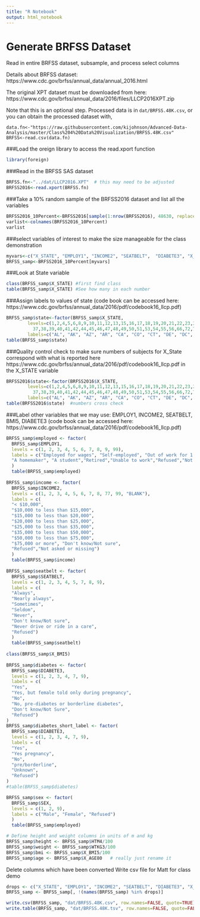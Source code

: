 ```yaml
---
title: "R Notebook"
output: html_notebook
---
```

# Generate BRFSS Dataset
Read in entire BRFSS dataset, subsample, and process select columns

Details about BRFSS dataset: https://www.cdc.gov/brfss/annual_data/annual_2016.html

The original XPT dataset must be downloaded from here:
https://www.cdc.gov/brfss/annual_data/2016/files/LLCP2016XPT.zip

Note that this is an optional step.  Processed data is in `dat/BRFSS.48K.csv`, or you can obtain the processed dataset with,
```
data.fn<-"https://raw.githubusercontent.com/kijohnson/Advanced-Data-Analysis/master/Class%204%20Data%20Visualization/BRFSS.48K.csv"
BRFSS<-read.csv(data.fn)
```

###Load the oreign library to access the read.xport function
```r
library(foreign)
```

###Read in the BRFSS SAS dataset 

```r
BRFSS.fn<-"../dat/LLCP2016.XPT"  # this may need to be adjusted 
BRFSS2016<-read.xport(BRFSS.fn)  
```
###Take a 10% random sample of the BRFSS2016 dataset and list all the variables 
```r
BRFSS2016_10Percent<-BRFSS2016[sample(1:nrow(BRFSS2016), 48630, replace=FALSE),]
varlist<-colnames(BRFSS2016_10Percent)
varlist
```

###select variables of interest to make the size manageable for the class demonstration
```r
myvars<-c("X_STATE", "EMPLOY1", "INCOME2", "SEATBELT",  "DIABETE3", "X_BMI5", "HTM4", "WTKG3", "SEX", "X_AGE80")
BRFSS_samp<-BRFSS2016_10Percent[myvars]
```

###Look at State variable
```r
class(BRFSS_samp$X_STATE) #first find class
table(BRFSS_samp$X_STATE) #See how many in each number
```

###Assign labels to values of state (code book can be accessed here: https://www.cdc.gov/brfss/annual_data/2016/pdf/codebook16_llcp.pdf)
```r
BRFSS_samp$state<-factor(BRFSS_samp$X_STATE,
        levels=c(1,2,4,5,6,8,9,10,11,12,13,15,16,17,18,19,20,21,22,23,24,25,26,27,28,29,30,31,32,33,34,35,36,
          37,38,39,40,41,42,44,45,46,47,48,49,50,51,53,54,55,56,66,72,78),         
        labels=c("AL", "AK", "AZ", "AR", "CA", "CO", "CT", "DE", "DC", "FL", "GA", "HI", "ID", "IL", "IN", "IA", "KS", "KY", "LA", "ME", "MD", "MA", "MI", "MN", "MS", "MO","MT", "NE", "NV", "NH", "NJ", "NM", "NY", "NC", "ND", "OH", "OK", "OR", "PA", "RI", "SC", "SD", "TN", "TX", "UT", "VT", "VA", "WA", "WV", "WI", "WY", "GUAM", "PR", "VI"))
table(BRFSS_samp$state)
```
###Quality control check to make sure numbers of subjects for X_State correspond with what is reported here https://www.cdc.gov/brfss/annual_data/2016/pdf/codebook16_llcp.pdf in the X_STATE variable
```r
BRFSS2016$state<-factor(BRFSS2016$X_STATE,
        levels=c(1,2,4,5,6,8,9,10,11,12,13,15,16,17,18,19,20,21,22,23,24,25,26,27,28,29,30,31,32,33,34,35,36,
          37,38,39,40,41,42,44,45,46,47,48,49,50,51,53,54,55,56,66,72,78),         
        labels=c("AL", "AK", "AZ", "AR", "CA", "CO", "CT", "DE", "DC", "FL", "GA", "HI", "ID", "IL", "IN", "IA", "KS", "KY", "LA", "ME", "MD", "MA", "MI", "MN", "MS", "MO", "MT", "NE", "NV", "NH", "NJ", "NM", "NY", "NC", "ND", "OH", "OK", "OR", "PA", "RI", "SC", "SD", "TN", "TX", "UT", "VT", "VA", "WA", "WV", "WI", "WY", "GUAM", "PR", "VI"))
table(BRFSS2016$state)  #numbers cross check
```
###Label other variables that we may use: EMPLOY1, INCOME2, SEATBELT, BMI5, DIABETE3 (code book can be accessed here: https://www.cdc.gov/brfss/annual_data/2016/pdf/codebook16_llcp.pdf)
```r

BRFSS_samp$employed <- factor(
  BRFSS_samp$EMPLOY1,
  levels = c(1, 2, 3, 4, 5, 6, 7, 8, 9, 99),
  labels = c("Employed for wages", "Self-employed", "Out of work for 1 year or more", "Out of work for less than 1 year",
  "A homemaker", "A student","Retired","Unable to work","Refused","Not asked or Missing")
  )
  table(BRFSS_samp$employed)
  
BRFSS_samp$income <- factor(
  BRFSS_samp$INCOME2,
  levels = c(1, 2, 3, 4, 5, 6, 7, 8, 77, 99, "BLANK"),
  labels = c(
  "< $10,000",
  "$10,000 to less than $15,000",
  "$15,000 to less than $20,000",
  "$20,000 to less than $25,000",
  "$25,000 to less than $35,000",
  "$35,000 to less than $50,000",
  "$50,000 to less than $75,000",
  "$75,000 or more", "Don't know/Not sure",
  "Refused","Not asked or missing")
  ) 
  table(BRFSS_samp$income)
  
BRFSS_samp$seatbelt <- factor(
  BRFSS_samp$SEATBELT,
  levels = c(1, 2, 3, 4, 5, 7, 8, 9),
  labels = c(
  "Always",
  "Nearly always",
  "Sometimes",
  "Seldom",
  "Never",
  "Don't know/Not sure",
  "Never drive or ride in a care",
  "Refused")
  )
  table(BRFSS_samp$seatbelt)
  
class(BRFSS_samp$X_BMI5)
  
BRFSS_samp$diabetes <- factor(
  BRFSS_samp$DIABETE3,
  levels = c(1, 2, 3, 4, 7, 9),
  labels = c(
  "Yes",
  "Yes, but female told only during pregnancy",
  "No",
  "No, pre-diabetes or borderline diabetes",
  "Don't know/Not Sure",
  "Refused")
)
BRFSS_samp$diabetes_short_label <- factor(
  BRFSS_samp$DIABETE3,
  levels = c(1, 2, 3, 4, 7, 9),
  labels = c(
  "Yes",
  "Yes pregnancy",
  "No",
  "pre/borderline",
  "Unknown",
  "Refused")
)
#table(BRFSS_samp$diabetes)

BRFSS_samp$sex <- factor(
  BRFSS_samp$SEX,
  levels = c(1, 2, 9),
  labels = c("Male", "Female", "Refused")
  )
  table(BRFSS_samp$employed)

# Define height and weight columns in units of m and kg
BRFSS_samp$height <- BRFSS_samp$HTM4/100
BRFSS_samp$weight <- BRFSS_samp$WTKG3/100
BRFSS_samp$bmi <- BRFSS_samp$X_BMI5/100
BRFSS_samp$age <- BRFSS_samp$X_AGE80   # really just rename it
```
Delete columns which have been converted
Write csv file for Matt for class demo
```r
drops <- c("X_STATE", "EMPLOY1", "INCOME2", "SEATBELT", "DIABETE3", "X_BMI5", "HTM4", "WTKG3", "SEX", "X_AGE80")
BRFSS_samp <- BRFSS_samp[, !(names(BRFSS_samp) %in% drops)]
```

```r
write.csv(BRFSS_samp, "dat/BRFSS.48K.csv", row.names=FALSE, quote=TRUE)
write.table(BRFSS_samp, "dat/BRFSS.48K.tsv", row.names=FALSE, quote=FALSE, sep="\t")
```

